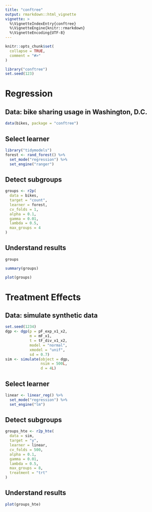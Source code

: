 ```yaml
---
title: "conftree"
output: rmarkdown::html_vignette
vignette: >
  %\VignetteIndexEntry{conftree}
  %\VignetteEngine{knitr::rmarkdown}
  %\VignetteEncoding{UTF-8}
---
```

```r
knitr::opts_chunk$set(
  collapse = TRUE,
  comment = "#>"
)
```


```r
library("conftree")
set.seed(123)
```

# Regression

## Data: bike sharing usage in Washington, D.C.

```r
data(bikes, package = "conftree")
```

## Select learner

```r
library("tidymodels")
forest <- rand_forest() %>%
  set_mode("regression") %>%
  set_engine("ranger")
```

## Detect subgroups

```r
groups <- r2p(
  data = bikes,
  target = "count",
  learner = forest,
  cv_folds = 1,
  alpha = 0.1,
  gamma = 0.01,
  lambda = 0.5,
  max_groups = 4
)
```

## Understand results

```r
groups
```
```r
summary(groups)
```

```r
plot(groups)
```

# Treatment Effects

## Data: simulate synthetic data

```r
set.seed(1234)
dgp <- dgp(p = pF_exp_x1_x2,
           m = mF_x1,
           t = tF_div_x1_x2,
           model = "normal",
           xmodel = "unif",
           sd = 0.7)
sim <- simulate(object = dgp,
                nsim = 500L,
                d = 4L)
```

## Select learner

```r
linear <- linear_reg() %>%
  set_mode("regression") %>%
  set_engine("lm")
```

## Detect subgroups

```r
groups_hte <- r2p_hte(
  data = sim,
  target = "y",
  learner = linear,
  cv_folds = 500,
  alpha = 0.1,
  gamma = 0.01,
  lambda = 0.5,
  max_groups = 8,
  treatment = "trt"
)
```

## Understand results

```r
plot(groups_hte)
```
